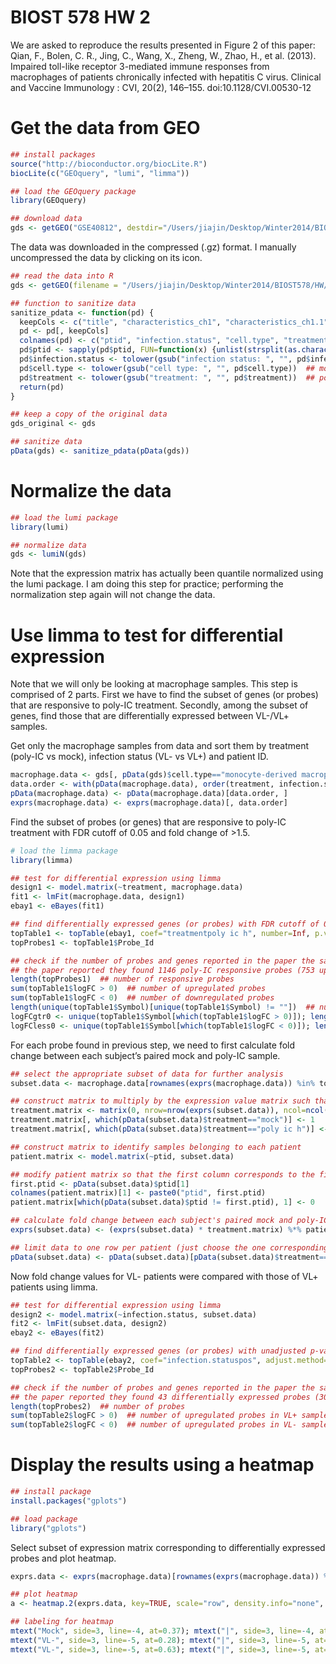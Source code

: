 BIOST 578 HW 2
========================================================

We are asked to reproduce the results presented in Figure 2 of this paper: Qian, F., Bolen, C. R., Jing, C., Wang, X., Zheng, W., Zhao, H., et al. (2013). Impaired toll-like receptor 3-mediated immune responses from macrophages of patients chronically infected with hepatitis C virus. Clinical and Vaccine Immunology : CVI, 20(2), 146–155. doi:10.1128/CVI.00530-12
 
# Get the data from GEO

```r
## install packages
source("http://bioconductor.org/biocLite.R")
biocLite(c("GEOquery", "lumi", "limma"))
```

```r
## load the GEOquery package
library(GEOquery)
```
 
```r
## download data 
gds <- getGEO("GSE40812", destdir="/Users/jiajin/Desktop/Winter2014/BIOST578/HW/HW2-jjkee")
```
The data was downloaded in the compressed (.gz) format. I manually uncompressed the data by clicking on its icon. 

```r
## read the data into R 
gds <- getGEO(filename = "/Users/jiajin/Desktop/Winter2014/BIOST578/HW/HW2-jjkee/GSE40812_series_matrix.txt")
```

```r
## function to sanitize data
sanitize_pdata <- function(pd) {
  keepCols <- c("title", "characteristics_ch1", "characteristics_ch1.1", "characteristics_ch1.2")
  pd <- pd[, keepCols]
  colnames(pd) <- c("ptid", "infection.status", "cell.type", "treatment")
  pd$ptid <- sapply(pd$ptid, FUN=function(x) {unlist(strsplit(as.character(x), "_"))[2]})  
  pd$infection.status <- tolower(gsub("infection status: ", "", pd$infection.status))  ## neg/pos 
  pd$cell.type <- tolower(gsub("cell type: ", "", pd$cell.type))  ## monocyte-derived macrophage/pbmc
  pd$treatment <- tolower(gsub("treatment: ", "", pd$treatment))  ## poly ic h/mock 
  return(pd)
}

## keep a copy of the original data
gds_original <- gds   

## sanitize data
pData(gds) <- sanitize_pdata(pData(gds))
```

# Normalize the data

```r
## load the lumi package
library(lumi)
```

```r
## normalize data 
gds <- lumiN(gds)
```
Note that the expression matrix has actually been quantile normalized using the lumi package. I am doing this step for practice; performing the normalization step again will not change the data. 

# Use limma to test for differential expression

Note that we will only be looking at macrophage samples. This step is comprised of 2 parts. First we have to find the subset of genes (or probes) that are responsive to poly-IC treatment. Secondly, among the subset of genes, find those that are differentially expressed between VL-/VL+ samples.

Get only the macrophage samples from data and sort them by treatment (poly-IC vs mock), infection status (VL- vs VL+) and patient ID. 

```r
macrophage.data <- gds[, pData(gds)$cell.type=="monocyte-derived macrophage"]
data.order <- with(pData(macrophage.data), order(treatment, infection.status, ptid))
pData(macrophage.data) <- pData(macrophage.data)[data.order, ]
exprs(macrophage.data) <- exprs(macrophage.data)[, data.order]
```

Find the subset of probes (or genes) that are responsive to poly-IC treatment with FDR cutoff of 0.05 and fold change of >1.5.

```r
# load the limma package
library(limma)
```

```r
## test for differential expression using limma
design1 <- model.matrix(~treatment, macrophage.data)
fit1 <- lmFit(macrophage.data, design1)
ebay1 <- eBayes(fit1)

## find differentially expressed genes (or probes) with FDR cutoff of 0.05 and fold change of >1.5
topTable1 <- topTable(ebay1, coef="treatmentpoly ic h", number=Inf, p.value=0.05, lfc=log2(1.5), sort.by="p")
topProbes1 <- topTable1$Probe_Id

## check if the number of probes and genes reported in the paper the same as what I found
## the paper reported they found 1146 poly-IC responsive probes (753 upregulated in poly-IC samples, 393 downregulated in poly-IC samples), which corresponds to 977 poly-IC responsive genes (622 upregulated in poly-IC samples, 355 downregulated in poly-IC samples)
length(topProbes1)  ## number of responsive probes
sum(topTable1$logFC > 0)  ## number of upregulated probes
sum(topTable1$logFC < 0)  ## number of downregulated probes
length(unique(topTable1$Symbol)[unique(topTable1$Symbol) != ""])  ## number of responsive genes; note there is one gene without a symbol name, need to tell R not to count it
logFCgtr0 <- unique(topTable1$Symbol[which(topTable1$logFC > 0)]); length(logFCgtr0[logFCgtr0 != ""])  ## number of upregulated genes
logFCless0 <- unique(topTable1$Symbol[which(topTable1$logFC < 0)]); length(logFCless0[logFCless0 != ""])  ## number of downregulated genes
```

For each probe found in previous step, we need to first calculate fold change between each subject's paired mock and poly-IC sample.

```r
## select the appropriate subset of data for further analysis
subset.data <- macrophage.data[rownames(exprs(macrophage.data)) %in% topProbes1, ]

## construct matrix to multiply by the expression value matrix such that values that correspond to "mock" samples have a value of 1 and "poly ic h" samples have a value of -1
treatment.matrix <- matrix(0, nrow=nrow(exprs(subset.data)), ncol=ncol(exprs(subset.data)))
treatment.matrix[, which(pData(subset.data)$treatment=="mock")] <- 1
treatment.matrix[, which(pData(subset.data)$treatment=="poly ic h")] <- -1

## construct matrix to identify samples belonging to each patient
patient.matrix <- model.matrix(~ptid, subset.data)

## modify patient matrix so that the first column corresponds to the first patient
first.ptid <- pData(subset.data)$ptid[1]
colnames(patient.matrix)[1] <- paste0("ptid", first.ptid)
patient.matrix[which(pData(subset.data)$ptid != first.ptid), 1] <- 0 

## calculate fold change between each subject's paired mock and poly-IC sample
exprs(subset.data) <- (exprs(subset.data) * treatment.matrix) %*% patient.matrix

## limit data to one row per patient (just choose the one corresponding to poly-IC)
pData(subset.data) <- pData(subset.data)[pData(subset.data)$treatment=="poly ic h", ]  
```

Now fold change values for VL- patients were compared with those of VL+ patients using limma.

```r
## test for differential expression using limma
design2 <- model.matrix(~infection.status, subset.data)
fit2 <- lmFit(subset.data, design2)
ebay2 <- eBayes(fit2)

## find differentially expressed genes (or probes) with unadjusted p-value < 0.1
topTable2 <- topTable(ebay2, coef="infection.statuspos", adjust.method="none", number=Inf, p.value=0.1)  
topProbes2 <- topTable2$Probe_Id

## check if the number of probes and genes reported in the paper the same as what I found
## the paper reported they found 43 differentially expressed probes (30 upregulated in VL- samples, 13 upregulated in VL+ samples)
length(topProbes2)  ## number of probes
sum(topTable2$logFC > 0)  ## number of upregulated probes in VL+ samples
sum(topTable2$logFC < 0)  ## number of upregulated probes in VL- samples
```

# Display the results using a heatmap

```r
## install package
install.packages("gplots")
```

```r
## load package
library("gplots")
```

Select subset of expression matrix corresponding to differentially expressed probes and plot heatmap.

```r
exprs.data <- exprs(macrophage.data)[rownames(exprs(macrophage.data)) %in% topProbes2, ]

## plot heatmap
a <- heatmap.2(exprs.data, key=TRUE, scale="row", density.info="none", trace="none", labRow="", Colv=FALSE, Rowv=FALSE, dendrogram="none", labCol=pData(macrophage.data)$ptid) 

## labeling for heatmap
mtext("Mock", side=3, line=-4, at=0.37); mtext("|", side=3, line=-4, at=0.55); mtext("Poly I:C", side=3, line=-4, at=0.73)
mtext("VL-", side=3, line=-5, at=0.28); mtext("|", side=3, line=-5, at=0.37); mtext("VL+", side=3, line=-5, at=0.46)
mtext("VL-", side=3, line=-5, at=0.63); mtext("|", side=3, line=-5, at=0.75); mtext("VL+", side=3, line=-5, at=0.82)
```

